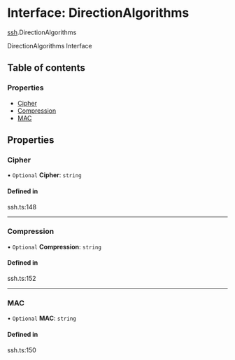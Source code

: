 # Interface: DirectionAlgorithms

[ssh](/templates/protocols/javascript/modules/ssh.md).DirectionAlgorithms

DirectionAlgorithms Interface

## Table of contents

### Properties

- [Cipher](/templates/protocols/javascript/modules/ssh.DirectionAlgorithms.md#cipher)
- [Compression](/templates/protocols/javascript/modules/ssh.DirectionAlgorithms.md#compression)
- [MAC](/templates/protocols/javascript/modules/ssh.DirectionAlgorithms.md#mac)

## Properties

### Cipher

• `Optional` **Cipher**: `string`

#### Defined in

ssh.ts:148

___

### Compression

• `Optional` **Compression**: `string`

#### Defined in

ssh.ts:152

___

### MAC

• `Optional` **MAC**: `string`

#### Defined in

ssh.ts:150
